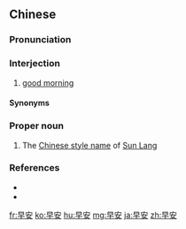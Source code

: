 ==Chinese==
{{zh-forms}}
{{phrasebook|zh}}

===Pronunciation===
{{zh-pron
|m=zǎo'ān
|c=zou2 on1
|mn=xm,qz:chá-an/zz:chó-an
|w=2tsau oe
|cat=intj,pn
}}

===Interjection===
{{zh-interj}}

# [[good morning]]

====Synonyms====
{{zh-dial}}

===Proper noun===
{{zh-proper noun}}

# The [[w:Chinese style name|Chinese style name]] of [[w:Sun Lang|Sun Lang]]

===References===
* {{pedialite|孫朗|lang=zh}}
* {{pedialite|Sun Lang}}

[[fr:早安]]
[[ko:早安]]
[[hu:早安]]
[[mg:早安]]
[[ja:早安]]
[[zh:早安]]